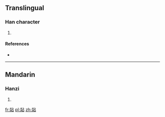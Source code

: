 ==Translingual==

===Han character===
{{Han char|rn=86|rad=火|as=09|sn=13|four=9186<sub>0</sub>|canj=火火卜口 (FFYR)}}

# {{defn|Han|sort=火09}}

====References====
* {{Han ref|kx=0676.160|dkj=19191|dj=1087.200|hdz=32219.100|uh=7154|ud=29012|bh=DE6C|bd=56940}}

----

==Mandarin==

===Hanzi===
{{cmn-hanzi|pin=[[tiàn]] ([[tian4]])|wg=t'ien<sup>4</sup>}}

# {{defn|lang=cmn|sort=火09}}

[[fr:煔]]
[[pl:煔]]
[[zh:煔]]